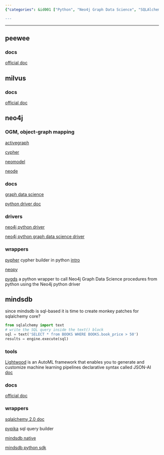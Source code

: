 ```yaml
---
{"categories": &id001 ["Python", "Neo4j Graph Data Science", "SQLAlchemy", "Lightwood AutoML", "Peewee ORM", "Milvus Vector Databases", "Pypika"], "category": "Neo4j Graph Data Science", "date": "2022-11-09 16:43:16", "description": "Learn how to use Python for Neo4j Graph Data Science, and explore SQLAlchemy monkey patches, Lightwood AutoML framework, and Peewee ORM. Discover the documentation for Milvus vector databases, Neo4j, Pypher, neopy, pygds, Pypika for SQL query building, mindsdb_native, and mindsdb_python_sdk for native Python mindsdb usage.", "tags": *id001, "title": "neo4j, mindsdb, milvus, peewee"}

---
```


------

## peewee

### docs

[official doc](http://docs.peewee-orm.com/)

## milvus

### docs

[official doc](https://milvus.io/docs)

## neo4j

### OGM, object-graph mapping

[activegraph](https://github.com/neo4jrb/activegraph)

[cypher](https://github.com/bratushka/cypher)

[neomodel](https://github.com/neo4j-contrib/neomodel)

[neode](https://github.com/adam-cowley/neode)

### docs

[graph data science](https://neo4j.com/docs/graph-data-science/current/operations-reference/algorithm-references/)

[python driver doc](https://neo4j.com/docs/python-manual/current/get-started/)

### drivers

[neo4j python driver](https://github.com/neo4j/neo4j-python-driver)

[neo4j python graph data science driver](https://github.com/neo4j/graph-data-science-client)

### wrappers

[pypher](https://github.com/emehrkay/Pypher) cypher builder in python [intro](https://neo4j.com/blog/express-cypher-queries-pure-python-pypher/)

[neopy](https://github.com/pawamoy/neopy)

[pygds](https://github.com/stellasia/pygds) a python wrapper to call Neo4j Graph Data Science procedures from python using the Neo4j python driver

## mindsdb

since mindsdb is sql-based it is time to create monkey patches for sqlalchemy core?
```python
from sqlalchemy import text
# write the SQL query inside the text() block
sql = text('SELECT * from BOOKS WHERE BOOKS.book_price > 50')
results = engine.execute(sql)

```

### tools

[Lightwood](https://github.com/mindsdb/lightwood) is an AutoML framework that enables you to generate and customize machine learning pipelines declarative syntax called JSON-AI [doc](https://lightwood.io/)

### docs

[official doc](https://docs.mindsdb.com/)

### wrappers

[sqlalchemy 2.0 doc](https://docs.sqlalchemy.org/en/20/tutorial/engine.html)

[pypika](https://pypika.readthedocs.io/en/latest/) sql query builder

[mindsdb native](https://github.com/mindsdb/mindsdb_native)

[mindsdb python sdk](https://github.com/mindsdb/mindsdb_python_sdk)


